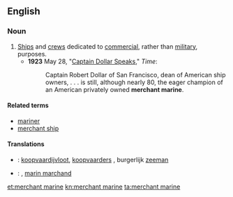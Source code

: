 ==English==

===Noun===
{{en-noun|head=[[merchant]] [[marine]]}}

# [[ship|Ship]]s and [[crew]]s dedicated to [[commercial]], rather than [[military]], purposes.
#* '''1923''' May 28, "[http://www.time.com/time/magazine/article/0,9171,715507,00.html Captain Dollar Speaks]," ''Time'':
#*: Captain Robert Dollar of San Francisco, dean of American ship owners, . . . is still, although nearly 80, the eager champion of an American privately owned '''merchant marine'''.

====Related terms====
* [[mariner]]
* [[merchant ship]]

====Translations====
{{checktrans-top}}
* {{ttbc|nl}}: [[koopvaardijvloot]], [[koopvaarders]] {{m-p}}, burgerlijk [[zeeman]] {{m}}
* {{ttbc|fr}}: {{t+|fr|marine marchande}}, [[marin marchand]] {{m}}
{{trans-bottom}}

[[et:merchant marine]]
[[kn:merchant marine]]
[[ta:merchant marine]]